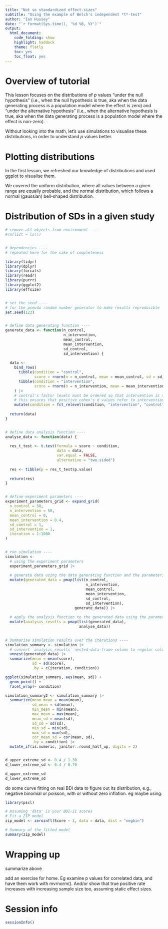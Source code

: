 ```yaml
---
title: "Not so standardized effect-sizes"
subtitle: "Using the example of Welch's independent *t*-test"
author: "Ian Hussey"
date: "`r format(Sys.time(), '%d %B, %Y')`"
output:
  html_document:
    code_folding: show
    highlight: haddock
    theme: flatly
    toc: yes
    toc_float: yes
---
```


# Overview of tutorial

This lesson focuses on the distributions of *p* values "under the null hypothesis" (i.e., when the null hypothesis is true, aka when the data generating process is a population model where the effect is zero) and "under the alternative hypothesis" (i.e., when the alternative hypothesis is true, aka when the data generating process is a population model where the effect is non-zero).

Without looking into the math, let's use simulations to visualise these distributions, in order to understand *p* values better.

# Plotting distributions

In the first lesson, we refreshed our knowledge of distributions and used ggplot to visualise them.

We covered the uniform distribution, where all values between a given range are equally probable, and the normal distribution, which follows a normal (gaussian) bell-shaped distribution. 

# Distribution of SDs in a given study

```r

# remove all objects from environment ----
#rm(list = ls())


# dependencies ----
# repeated here for the sake of completeness 

library(tidyr)
library(dplyr)
library(forcats)
library(readr)
library(purrr) 
library(ggplot2)
library(effsize)


# set the seed ----
# for the pseudo random number generator to make results reproducible
set.seed(123)


# define data generating function ----
generate_data <- function(n_control,
                          n_intervention,
                          mean_control,
                          mean_intervention,
                          sd_control,
                          sd_intervention) {
  
  data <- 
    bind_rows(
      tibble(condition = "control",
             score = rnorm(n = n_control, mean = mean_control, sd = sd_control)),
      tibble(condition = "intervention",
             score = rnorm(n = n_intervention, mean = mean_intervention, sd = sd_intervention))
    ) |>
    # control's factor levels must be ordered so that intervention is the first level and control is the second
    # this ensures that positive cohen's d values refer to intervention > control and not the other way around.
    mutate(condition = fct_relevel(condition, "intervention", "control"))
  
  return(data)
}


# define data analysis function ----
analyse_data <- function(data) {
  
  res_t_test <- t.test(formula = score ~ condition, 
                       data = data,
                       var.equal = FALSE,
                       alternative = "two.sided")
  
  res <- tibble(p = res_t_test$p.value)
  
  return(res)
}


# define experiment parameters ----
experiment_parameters_grid <- expand_grid(
  n_control = 50,
  n_intervention = 50,
  mean_control = 0,
  mean_intervention = 0.4,
  sd_control = 1,
  sd_intervention = 1,
  iteration = 1:1000 
)


# run simulation ----
simulation <- 
  # using the experiment parameters
  experiment_parameters_grid |>
  
  # generate data using the data generating function and the parameters relevant to data generation
  mutate(generated_data = pmap(list(n_control,
                                    n_intervention,
                                    mean_control,
                                    mean_intervention,
                                    sd_control,
                                    sd_intervention),
                               generate_data)) |>
  
  # apply the analysis function to the generated data using the parameters relevant to analysis
  mutate(analysis_results = pmap(list(generated_data),
                                 analyse_data))
  

# summarise simulation results over the iterations ----
simulation_summary <- simulation |>
  # convert `analysis_results` nested-data-frame column to regular columns in the df. in this case, the p value.
  unnest(generated_data) |>
  summarize(mean = mean(score),
            sd = sd(score),
            .by = c(iteration, condition)) 

ggplot(simulation_summary, aes(mean, sd)) +
  geom_point() +
  facet_wrap(~ condition)

simulation_summary2 <- simulation_summary |>
  summarize(mean_mean = mean(mean),
            sd_mean = sd(mean),
            min_mean = min(mean),
            max_mean = max(mean),
            mean_sd = mean(sd),
            sd_sd = sd(sd),
            min_sd = min(sd),
            max_sd = max(sd),
            cor_mean_sd = cor(mean, sd),
            .by = condition) |>
  mutate_if(is.numeric, janitor::round_half_up, digits = 2)


d_upper_extreme_sd <- 0.4 / 1.30
d_lower_extreme_sd <- 0.4 / 0.70

d_upper_extreme_sd
d_lower_extreme_sd

```

\TODO do some curve fitting on real BDI data to figure out its distribution, e.g., negative binomial or poisson, with or without zero inflation. eg maybe using:

```r

library(pscl)

# Assuming 'data' is your BDI-II scores
# Fit a ZIP model
zip_model <- zeroinfl(Score ~ 1, data = data, dist = "negbin")

# Summary of the fitted model
summary(zip_model)


```


# Wrapping up

\TODO summarize above

\TODO add an exercise for home. Eg examine p values for correlated data, and have them work with mvrnorm(). And/or show that true positive rate increases with increasing sample size too, assuming static effect sizes.

# Session info

```r

sessionInfo()

```


